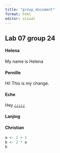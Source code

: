 ```yaml
---
title: "group_document"
format: html
editor: visual
---
```


## Lab 07 group 24

#### Helena

My name is Helena

#### Pernille

Hi! 
This is my change. 

#### Eche

Hey ¿¿¿¿¿

#### Lanjing

#### Christian

```r
a <- 2 + 3
b <- 2 * a
b
```
